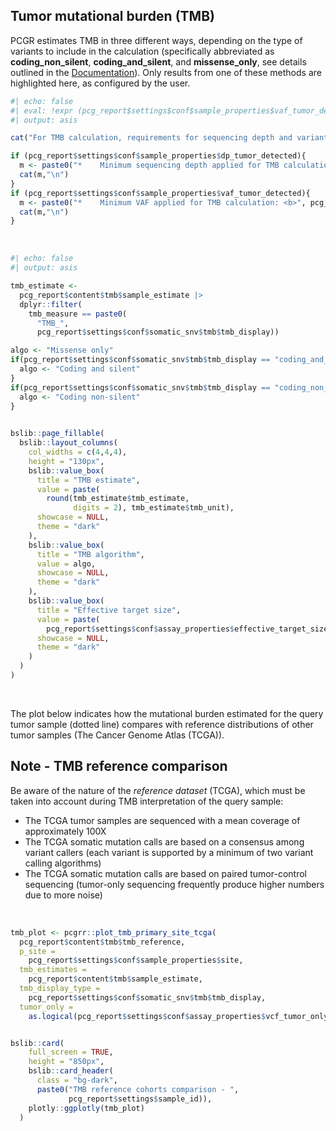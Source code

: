 ## Tumor mutational burden (TMB)

PCGR estimates TMB in three different ways, depending on the type of variants to include in the calculation (specifically abbreviated as __coding_non_silent__, __coding_and_silent__, and __missense_only__, see details outlined in the [Documentation](#Documentation)). Only results from one of these methods are highlighted here, as configured by the user. 

```r
#| echo: false
#| eval: !expr (pcg_report$settings$conf$sample_properties$vaf_tumor_detected | pcg_report$settings$conf$sample_properties$dp_tumor_detected) == TRUE
#| output: asis

cat("For TMB calculation, requirements for sequencing depth and variant allele frequency (VAF) have been applied to filter out low-quality variants\n\n")

if (pcg_report$settings$conf$sample_properties$dp_tumor_detected){
  m <- paste0("*    Minimum sequencing depth applied for TMB calculation: <b>", pcg_report$settings$conf$somatic_snv$tmb$tmb_dp_min, "</b>")
  cat(m,"\n")
}
if (pcg_report$settings$conf$sample_properties$vaf_tumor_detected){
  m <- paste0("*    Minimum VAF applied for TMB calculation: <b>", pcg_report$settings$conf$somatic_snv$tmb$tmb_af_min, "</b>")
  cat(m,"\n")
}
```

<br>

```r
#| echo: false
#| output: asis

tmb_estimate <-
  pcg_report$content$tmb$sample_estimate |>
  dplyr::filter(
    tmb_measure == paste0(
      "TMB_",
      pcg_report$settings$conf$somatic_snv$tmb$tmb_display))

algo <- "Missense only"
if(pcg_report$settings$conf$somatic_snv$tmb$tmb_display == "coding_and_silent"){
  algo <- "Coding and silent"
}
if(pcg_report$settings$conf$somatic_snv$tmb$tmb_display == "coding_non_silent"){
  algo <- "Coding non-silent"
}

    
bslib::page_fillable(
  bslib::layout_columns(
    col_widths = c(4,4,4),
    height = "130px",
    bslib::value_box(
      title = "TMB estimate",
      value = paste(
        round(tmb_estimate$tmb_estimate, 
              digits = 2), tmb_estimate$tmb_unit),
      showcase = NULL,
      theme = "dark"
    ),
    bslib::value_box(
      title = "TMB algorithm",
      value = algo,
      showcase = NULL,
      theme = "dark"
    ),
    bslib::value_box(
      title = "Effective target size",
      value = paste(
        pcg_report$settings$conf$assay_properties$effective_target_size_mb, "Mb"),
      showcase = NULL,
      theme = "dark"
    )
  )
)

```

<br>

The plot below indicates how the mutational burden estimated for the query tumor sample (dotted line) compares with reference distributions of other tumor samples (The Cancer Genome Atlas (TCGA)).

::: {.callout-note collapse="true"}

## Note - TMB reference comparison

Be aware of the nature of the _reference dataset_ (TCGA), which must be taken into account during TMB interpretation of the query sample:

* The TCGA tumor samples are sequenced with a mean coverage of approximately 100X
* The TCGA somatic mutation calls are based on a consensus among variant callers (each variant is supported by a minimum of two variant calling algorithms)
* The TCGA somatic mutation calls are based on paired tumor-control sequencing (tumor-only sequencing frequently produce higher numbers due to more noise)

:::

<br>

```r

tmb_plot <- pcgrr::plot_tmb_primary_site_tcga(
  pcg_report$content$tmb$tmb_reference, 
  p_site = 
    pcg_report$settings$conf$sample_properties$site, 
  tmb_estimates = 
    pcg_report$content$tmb$sample_estimate,
  tmb_display_type = 
    pcg_report$settings$conf$somatic_snv$tmb$tmb_display,
  tumor_only = 
    as.logical(pcg_report$settings$conf$assay_properties$vcf_tumor_only))


bslib::card(
    full_screen = TRUE,
    height = "850px",
    bslib::card_header(
      class = "bg-dark", 
      paste0("TMB reference cohorts comparison - ",
             pcg_report$settings$sample_id)),
    plotly::ggplotly(tmb_plot)
  )
```
